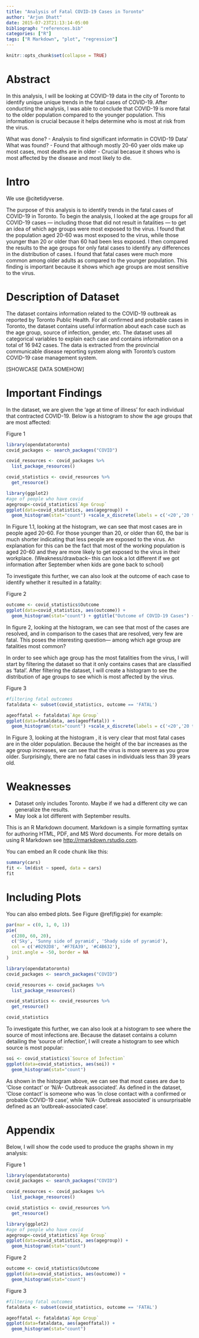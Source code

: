 ```yaml
---
title: "Analysis of Fatal COVID-19 Cases in Toronto"
author: "Arjun Dhatt"
date: 2015-07-23T21:13:14-05:00
bibliograph: "references.bib"
categories: ["R"]
tags: ["R Markdown", "plot", "regression"]
---
```


```r
knitr::opts_chunk$set(collapse = TRUE)
```

# Abstract

In this analysis, I will be looking at COVID-19 data in the city of Toronto to identify unique unique trends in the fatal cases of COVID-19. After conducting the analysis, I was able to conclude that COVID-19 is more fatal to the older population compared to the younger population. This information is crucial because it helps determine who is most at risk from the virus. 

What was done? 
- Analysis to find significant informatin in COVID-19 Data'
What was found? 
- Found that although mostly 20-60 yaer olds make up most cases, most deaths are in older
- Crucial becasue it shows who is most affected by the disease and most likely to die. 

# Intro

We use @citetidyverse. 

The purpose of this analysis is to identify trends in the fatal cases of COVID-19 in Toronto. To begin the analysis, I looked at the age groups for all COVID-19 cases — including those that did not result in fatalities — to get an idea of which age groups were most exposed to the virus. I found that the population aged 20-60 was most exposed to the virus, while those younger than 20 or older than 60 had been less exposed. I then compared the results to the age groups for only fatal cases to identify any differences in the distribution of cases.  I found that fatal cases were much more common among older adults as compared to the younger population. This finding is important because it shows which age groups are most sensitive to the virus. 

# Description of Dataset

The dataset contains information related to the COVID-19 outbreak as reported by Toronto Public Health. For all confirmed and probable cases in Toronto, the dataset contains useful information about each case such as the age group, source of infection, gender, etc. The dataset uses all categorical variables to explain each case and contains  information on a total of 16 942 cases. The data is extracted from the provincial communicable disease reporting system  along with Toronto's custom COVID-19 case management system. 

[SHOWCASE DATA SOMEHOW]


# Important Findings


In the dataset, we are given the 'age at time of illness' for each individual that contracted COVID-19. Below is a histogram to show the age groups that are most affected: 


Figure 1
```r
library(opendatatoronto)
covid_packages <- search_packages("COVID")

covid_resources <- covid_packages %>%
  list_package_resources()

covid_statistics <- covid_resources %>%
  get_resource()

library(ggplot2)
#age of people who have covid 
agegroup<-covid_statistics$`Age Group`  
ggplot(data=covid_statistics, aes(agegroup)) + 
  geom_histogram(stat="count") +scale_x_discrete(labels = c('<20','20 to 30','30 to 40','40 to 50', '50 to 60', '60 to 70', '70 to 80','80 to 90','>90', 'NA')) + ggtitle("Age Group of COVID-19 Cases") + xlab("Age Group") + ylab("Cases")

```

In Figure 1.1, looking at the histogram, we can see that most cases are in people aged 20-60. For those younger than 20, or older than 60, the bar is much shorter indicating that less people are exposed to the virus. An explanation for this can be the fact that most of the working population is aged 20-60 and they are more likely to get exposed to the virus in their workplace. (Weakness/drawback-- this can look a lot different if we got information after September when kids are gone back to school) 


To investigate this further, we can also look at the outcome of each case to identify whether it resulted in a fatality:

Figure 2
```r
outcome <- covid_statistics$Outcome
ggplot(data=covid_statistics, aes(outcome)) + 
  geom_histogram(stat="count") + ggtitle("Outcome of COVID-19 Cases") + xlab("Outcome") + ylab("Count")
```

In figure 2, looking at the histogram, we can see that most of the cases are resolved, and in comparison to the cases that are resolved, very few are fatal. This poses the interesting question— among which age group are fatalities most common?  

In order to see which age group has the most fatalities from the virus, I will start by filtering the dataset so that it only contains cases that are classified as 'fatal'. After filtering the dataset, I will create a histogram to see the distribution of age groups to see which is most affected by the virus. 

Figure 3
```r
#filtering fatal outcomes
fataldata <- subset(covid_statistics, outcome == 'FATAL')

ageoffatal <- fataldata$`Age Group`
ggplot(data=fataldata, aes(ageoffatal)) + 
  geom_histogram(stat="count") +scale_x_discrete(labels = c('<20','20 to 30','30 to 40','40 to 50', '50 to 60', '60 to 70', '70 to 80','80 to 90','>90', 'NA'))+ ggtitle("Age Group of Fatal COVID-19 Cases") + xlab("Age Group") + ylab("Fatalities")
```

In Figure 3, looking at the histogram , it is very clear that most fatal cases are in the older population. Because the height of the bar increases as the age group increases, we can see that the virus is more severe as you grow older. Surprisingly, there are no fatal cases in individuals less than 39 years old.    

# Weaknesses
- Dataset only includes Toronto. Maybe if we had a different city we can generalize the results. 
- May look a lot different with September results. 

This is an R Markdown document. Markdown is a simple formatting syntax for authoring HTML, PDF, and MS Word documents. For more details on using R Markdown see <http://rmarkdown.rstudio.com>.

You can embed an R code chunk like this:

```r
summary(cars)
fit <- lm(dist ~ speed, data = cars)
fit
```

# Including Plots

You can also embed plots. See Figure \@ref(fig:pie) for example:

```r
par(mar = c(0, 1, 0, 1))
pie(
  c(280, 60, 20),
  c('Sky', 'Sunny side of pyramid', 'Shady side of pyramid'),
  col = c('#0292D8', '#F7EA39', '#C4B632'),
  init.angle = -50, border = NA
)
```

```r
library(opendatatoronto)
covid_packages <- search_packages("COVID")

covid_resources <- covid_packages %>%
  list_package_resources()

covid_statistics <- covid_resources %>%
  get_resource()

covid_statistics
```

To investigate this further, we can also look at a histogram to see where the source of most infections are. Because the dataset contains a column detailing the 'source of infection', I will create a histogram to see which source is most popular: 
```r
soi <- covid_statistics$`Source of Infection`
ggplot(data=covid_statistics, aes(soi)) + 
  geom_histogram(stat="count")
```

As shown in the histogram above, we can see that most cases are due to 'Close contact' or 'N/A- Outbreak associated'. As defined in the dataset, 'Close contact' is someone who was 'in close contact with a confirmed or probable COVID-19 case', while 'N/A- Outbreak associated' is unsurprisable defined as an 'outbreak-associated case'. 


# Appendix 

Below, I will show the code used to produce the graphs shown in my analysis: 

 Figure 1
```r
library(opendatatoronto)
covid_packages <- search_packages("COVID")

covid_resources <- covid_packages %>%
  list_package_resources()

covid_statistics <- covid_resources %>%
  get_resource()

library(ggplot2)
#age of people who have covid 
agegroup<-covid_statistics$`Age Group`  
ggplot(data=covid_statistics, aes(agegroup)) + 
  geom_histogram(stat="count")
```

Figure 2
```r
outcome <- covid_statistics$Outcome
ggplot(data=covid_statistics, aes(outcome)) + 
  geom_histogram(stat="count")
```

Figure 3
```r
#filtering fatal outcomes
fataldata <- subset(covid_statistics, outcome == 'FATAL')

ageoffatal <- fataldata$`Age Group`
ggplot(data=fataldata, aes(ageoffatal)) + 
  geom_histogram(stat="count")
```
